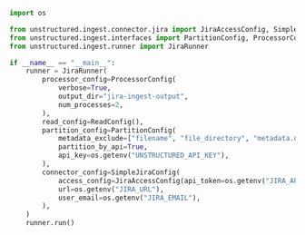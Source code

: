 ```python Python
import os

from unstructured.ingest.connector.jira import JiraAccessConfig, SimpleJiraConfig
from unstructured.ingest.interfaces import PartitionConfig, ProcessorConfig, ReadConfig
from unstructured.ingest.runner import JiraRunner

if __name__ == "__main__":
    runner = JiraRunner(
        processor_config=ProcessorConfig(
            verbose=True,
            output_dir="jira-ingest-output",
            num_processes=2,
        ),
        read_config=ReadConfig(),
        partition_config=PartitionConfig(
            metadata_exclude=["filename", "file_directory", "metadata.data_source.date_processed"],
            partition_by_api=True,
            api_key=os.getenv("UNSTRUCTURED_API_KEY"),
        ),
        connector_config=SimpleJiraConfig(
            access_config=JiraAccessConfig(api_token=os.getenv("JIRA_API_TOKEN")),
            url=os.getenv("JIRA_URL"),
            user_email=os.getenv("JIRA_EMAIL"),
        ),
    )
    runner.run()
```
